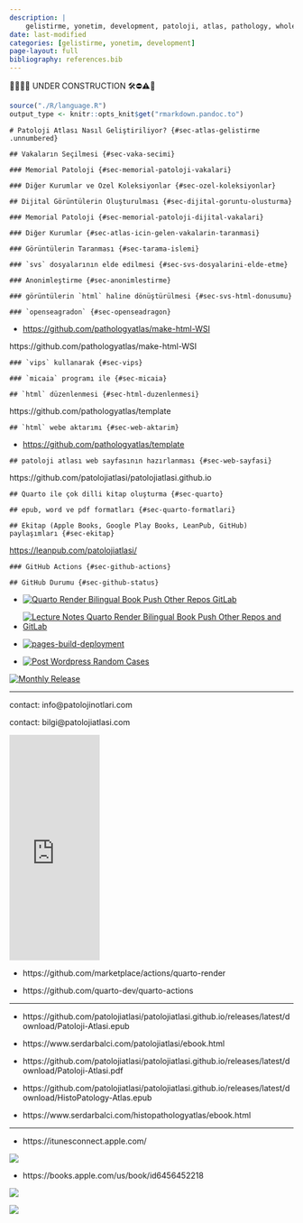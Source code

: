 ```yaml
---
description: |
    gelistirme, yonetim, development, patoloji, atlas, pathology, whole slide image, patolojiatlasi, histopathologyatlas, wsi
date: last-modified
categories: [gelistirme, yonetim, development]
page-layout: full
bibliography: references.bib
---
```



🔬🔬🔬🔬 UNDER CONSTRUCTION 🛠⛔️⚠️🔩



```r
source("./R/language.R")
output_type <- knitr::opts_knit$get("rmarkdown.pandoc.to")
```


```asis

# Patoloji Atlası Nasıl Geliştiriliyor? {#sec-atlas-gelistirme .unnumbered}

```


```asis

## Vakaların Seçilmesi {#sec-vaka-secimi}

```



```asis

### Memorial Patoloji {#sec-memorial-patoloji-vakalari}

```



```asis

### Diğer Kurumlar ve Özel Koleksiyonlar {#sec-ozel-koleksiyonlar}

```




```asis

## Dijital Görüntülerin Oluşturulması {#sec-dijital-goruntu-olusturma}

```



```asis

### Memorial Patoloji {#sec-memorial-patoloji-dijital-vakalari}

```



```asis

### Diğer Kurumlar {#sec-atlas-icin-gelen-vakalarin-taranmasi}

```



```asis

### Görüntülerin Taranması {#sec-tarama-islemi}

```



```asis

### `svs` dosyalarının elde edilmesi {#sec-svs-dosyalarini-elde-etme}

```



```asis

### Anonimleştirme {#sec-anonimlestirme}

```



```asis

### görüntülerin `html` haline dönüştürülmesi {#sec-svs-html-donusumu}

```


```asis

### `openseagradon` {#sec-openseadragon}

```

-   <https://github.com/pathologyatlas/make-html-WSI>


https://github.com/pathologyatlas/make-html-WSI

```asis

### `vips` kullanarak {#sec-vips}

```

```asis

### `micaia` programı ile {#sec-micaia}

```






```asis

## `html` düzenlenmesi {#sec-html-duzenlenmesi}

```


https://github.com/pathologyatlas/template


```asis

## `html` webe aktarımı {#sec-web-aktarim}

```

-   <https://github.com/pathologyatlas/template>


```asis

## patoloji atlası web sayfasının hazırlanması {#sec-web-sayfasi}

```

https://github.com/patolojiatlasi/patolojiatlasi.github.io

```asis

## Quarto ile çok dilli kitap oluşturma {#sec-quarto}

```

```asis

## epub, word ve pdf formatları {#sec-quarto-formatlari}

```

```asis

## Ekitap (Apple Books, Google Play Books, LeanPub, GitHub) paylaşımları {#sec-ekitap}

```

<https://leanpub.com/patolojiatlasi/>


```asis

### GitHub Actions {#sec-github-actions}

```


```asis

## GitHub Durumu {#sec-github-status}

```


- [![Quarto Render Bilingual Book Push Other Repos GitLab](https://github.com/patolojiatlasi/patolojiatlasi.github.io/actions/workflows/Quarto-Render-Bilingual-Book-Push-Other-Repos-GitLab.yml/badge.svg)](https://github.com/patolojiatlasi/patolojiatlasi.github.io/actions/workflows/Quarto-Render-Bilingual-Book-Push-Other-Repos-GitLab.yml)

- [![Lecture Notes Quarto Render Bilingual Book Push Other Repos and GitLab](https://github.com/patolojiatlasi/patolojiatlasi.github.io/actions/workflows/lecture-notes.yml/badge.svg)](https://github.com/patolojiatlasi/patolojiatlasi.github.io/actions/workflows/lecture-notes.yml)

- [![pages-build-deployment](https://github.com/patolojiatlasi/patolojiatlasi.github.io/actions/workflows/pages/pages-build-deployment/badge.svg)](https://github.com/patolojiatlasi/patolojiatlasi.github.io/actions/workflows/pages/pages-build-deployment)

- [![Post Wordpress Random Cases](https://github.com/patolojiatlasi/patolojiatlasi.github.io/actions/workflows/post-wordpress-random-cases.yml/badge.svg)](https://github.com/patolojiatlasi/patolojiatlasi.github.io/actions/workflows/post-wordpress-random-cases.yml)

[![Monthly Release](https://github.com/patolojiatlasi/patolojiatlasi.github.io/actions/workflows/monthly-release.yml/badge.svg)](https://github.com/patolojiatlasi/patolojiatlasi.github.io/actions/workflows/monthly-release.yml)



---





contact: info\@patolojinotlari.com

contact: bilgi\@patolojiatlasi.com

<iframe width="160" height="400" src="https://leanpub.com/patolojiatlasi/embed" frameborder="0" allowtransparency="true">

</iframe>

-   https://github.com/marketplace/actions/quarto-render

-   https://github.com/quarto-dev/quarto-actions


-----

- https://github.com/patolojiatlasi/patolojiatlasi.github.io/releases/latest/download/Patoloji-Atlasi.epub

- https://www.serdarbalci.com/patolojiatlasi/ebook.html


- https://github.com/patolojiatlasi/patolojiatlasi.github.io/releases/latest/download/Patoloji-Atlasi.pdf


- https://github.com/patolojiatlasi/patolojiatlasi.github.io/releases/latest/download/HistoPatology-Atlas.epub

- https://www.serdarbalci.com/histopathologyatlas/ebook.html




-----

- https://itunesconnect.apple.com/

![](https://is1-ssl.mzstatic.com/image/thumb/Publication126/v4/27/11/f0/2711f08c-f668-7ce0-0ebd-0df16be30fd6/4d0d1458-db59-460f-bd62-6f10900fb559_cover_image.png/626x0w.webp)

- https://books.apple.com/us/book/id6456452218




[![](./images/patoloji-atlasi-openseadragon-example)](https://openseadragon.github.io/examples/in-the-wild/#science)


[![](./images/patoloji-atlasi-quarto-example)](https://github.com/quarto-dev/quarto-actions/tree/main/examples)








